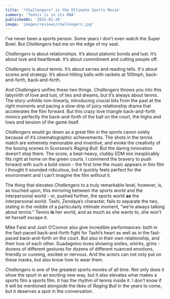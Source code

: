 ```yaml
---
title: '*Challengers* is the Ultimate Sports Movie'
summary: 'Tennis is in its DNA'
publishedAt: '2025-01-26'
image: 'images/reviews/challengers.jpg'
---
```

I’ve never been a sports person.  Some years I don’t even watch the Super Bowl.  But *Challengers* had me on the edge of my seat.

*Challengers* is about relationships.  It’s about platonic bonds and lust.  It’s about love and heartbreak.  It’s about commitment and cutting people off.

*Challengers* is about tennis.  It’s about serves and reading tells.  It's about scores and strategy.  It’s about hitting balls with rackets at 100mph, back-and-forth, back-and-forth.

And *Challengers* unifies these two things.  *Challengers* throws you into this labyrinth of love and lust, of lies and dreams, but it’s always about tennis.  The story unfolds non-linearly, introducing crucial bits from the past at the right moments and pacing a slow-drip of juicy relationship drama that accelerates the film forward.  But this crazy love triangle back-and-forth mimics perfectly the back-and-forth of the ball on the court, the highs and lows and tension of the game itself.

*Challengers* would go down as a great film in the sports canon solely because of it’s cinematographic achievements.  The shots in the tennis match are extremely memorable and inventive, and evoke the creativity of the boxing scenes in Scorsese’s *Raging Bull*.  But the daring innovation doesn’t stop there.  The score, a beat-heavy, clubby EDM mix inexplicably fits right at home on the green courts.  I commend the bravery to push forward with such a bold vision - the first time the music appears in this film I thought it sounded ridiculous, but it quickly feels perfect for the environment and I can’t imagine the film without it.

The thing that elevates *Challengers* to a truly remarkable level, however, is, as touched upon, this mirroring between the sports world and the interpersonal world - or, pushed further, the sports world **as** the interpersonal world.  Tashi, Zendaya’s character, fails to separate the two, stating in the middle of a particularly intimate moment, “we’re always talking about tennis.”  Tennis **is** her world, and as much as she wants to, she won’t let herself escape it.

Mike Faist and Josh O’Connor also give incredible performances: both in the fast-paced back-and-forth fight for Tashi’s heart as well as in the fast-paced back-and-forth on the court.  But also in their own relationship, and their love of each other.  Guadagnino loves showing smiles, smirks, grins - dozens of different gestures for dozens of different nuanced emotions, friendly or cunning, excited or nervous.  And the actors can not only put on these masks, but also know how to wear them.

*Challengers* is one of the greatest sports movies of all time.  Not only does it show the sport in an exciting new way, but it also elevates what makes a sports film a sports film.  It has the rhythm of tennis inside it.  I don’t know if it will be mentioned alongside the likes of *Raging Bull* in the years to come, but it deserves a spot in the conversation.